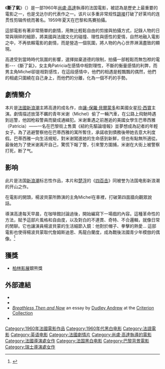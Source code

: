 {{noteTA
| T=zh-cn:精疲力尽; zh-tw:斷了氣; zh-hk:斷了氣;
| 1=zh-hans: 让·吕克·戈达尔; zh-hant:尚盧·高達; 
| 2=zh-hans: 戈达尔; zh-hant:高達
| 3=zh-cn:精疲力尽; zh-tw:斷了氣; zh-hk:斷了氣;
| G1=Movie
| G2=Show
}}
{{Infobox_Film |
  name           = 斷了氣 |
  original_name  = À bout de souffle |
  image          = A_souffle.jpg|
  caption        = original film poster |
  director       = [[尚盧·高達|尚盧·高達]] |
  producer       = [[Georges_de_Beauregard|Georges de Beauregard]] |
  writer         = 尚盧·高達<br>[[楚浮|楚浮]] |
    starring       = [[让-保罗·贝尔蒙多|让-保罗·贝尔蒙多]]<br>[[珍·茜宝|珍·茜宝]] |
  movie_music    = [[Martial_Solal|Martial Solal]] |
  distributor    = Films Around the World, Inc. |
  released       = 1960年3月16日  ([[法國|法國]]) |
  runtime        = 87 分钟 |
  country        = {{FRA}} |
  language       = [[法語|法語]] 與部份[[英語|英語]] |
  imdb_id        = 0053472 |
  amg_id         = 1:7054|
  music          = Martial Solal|
  awards         = |
  budget         = 
}}
《'''斷了氣'''》（{{lang-fr|'''À bout de souffle'''}}）是一部1960年[[尚盧·高達|尚盧·高達]]執導的法国電影，被認為是歷史上最重要的電影之一，也是戈达尔的代表作之一。该片以多重非常规性[[跳接|跳接]]打破了好莱坞的连贯性剪辑传统而著名。1959年夏天在巴黎和馬賽拍攝。

這部電影有著非常簡單的劇情，用無比輕鬆自由的剪接與拍攝方式，記錄人物的日常與瑣碎的細節，將美國與法國文化的碰撞、理性與感性的愛情，自然地融入電影之中，不再依賴電影的劇情，而是營造一個氛圍，將人物的內心世界淋漓盡致的顯現。

高達受到當時時代氛圍的影響，選擇拋棄道德的限制，拍攝一部輕鬆而無包袱的電影---《斷了氣》，女主角Patricia在感情中相對理性，不斷的衡量感情的利弊，而男主角Michel卻是相對感性，在這段感情中，他們的相遇是輕飄飄的偶然，他們的相處只圍繞在自己身上，而他們的分離，化為一個不朽的手勢。

==劇情簡介==
本片是[[法國新浪潮|法國新浪潮]]主將高達的成名作，由[[讓-保羅·貝爾蒙多|讓-保羅·貝爾蒙多]]和美國女星[[珍·西寶|珍·西寶]]主演。劇情描述放蕩不羈的青年米谢（Michel）偷了一輛汽車，在公路上飛馳時遇到巡警，他因枪殺警員而變成通緝犯。米谢重遇之前邂逅的美國女學生巴蒂西雅（Patricia）——一名在巴黎街上售賣《紐約先驅論壇報》並夢想成為記者的年輕女子。為了逃避警察他在巴蒂西雅的寓所暫住，承諾收到債務後帶她去意大利度假。巴蒂西雅一向生活規矩，對米谢闖進她的生命感到新鮮，但也有點無所適從。最後她为了使米谢离开自己，驚慌下報了警，引來警方圍捕，米谢在大街上被警察打死，断了气。

==影响==
此片是法国[[新浪潮|新浪潮]]标志性作品，本片和[[楚浮|楚浮]]的《[[四百击|四百击]]》同被誉为法国电影新浪潮的开山之作。

在電影的開頭，楊波貝蒙所飾演的主角Michel在車裡，打破第四面牆向觀眾說話。

導演高達每天早晨，在咖啡館討論過後，開始編寫下一場戲的內容。這種革命性的方法，賦予這部片風格和自由度，以及對白的不連貫、奇特、不合邏輯，就像日常的閒聊。它也讓演員楊波貝蒙的生活細節入鏡：他對於帽子、拳擊的熱愛… 這部電影也使得楊波貝蒙取代詹姆斯迪恩、馬龍白蘭度，成為戰後法國青少年模倣的偶像。<ref>{{Cite web|title=Jean-Paul Belmondo en 1960 : son premier article dans Paris Match|url=https://amp.parismatch.com/People/Jean-Paul-Belmondo-en-1960-son-premier-article-dans-Paris-Match-1493681|author=Guillaume Hanoteau|date=09/04/2018|publisher=Paris Match|language=fr|access-date=2021-05-13|archive-date=2021-11-25|archive-url=https://web.archive.org/web/20211125233537/https://amp.parismatch.com/People/Jean-Paul-Belmondo-en-1960-son-premier-article-dans-Paris-Match-1493681|dead-url=no}}</ref>

==獲獎==
*[[柏林影展|柏林影展]]銀熊獎

==外部連結==
* {{imdb title|id=0053472|title=Breathless}}
* {{rotten-tomatoes|breathless|Breathless}}
*[https://www.criterion.com/current/posts/526-breathless-then-and-now ''Breathless Then and Now''] {{Wayback|url=https://www.criterion.com/current/posts/526-breathless-then-and-now |date=20210907121316 }} an essay by [[Dudley_Andrew|Dudley Andrew]] at the [[Criterion_Collection|Criterion Collection]]
* {{douban|id=1353745}}

{{尚盧·高達執導的電影}}
{{法國新浪潮}}
{{DEFAULTSORT:bout de souffle, À}}
[[Category:1960年法國電影作品|Category:1960年法國電影作品]]
[[Category:1960年代黑白电影|Category:1960年代黑白电影]]
[[Category:法語電影|Category:法語電影]]
[[Category:英语电影|Category:英语电影]]
[[Category:法國劇情片|Category:法國劇情片]]
[[Category:尚盧·高達執導的電影|Category:尚盧·高達執導的電影]]
[[Category:法國導演處女作|Category:法國導演處女作]]
[[Category:法国黑白电影|Category:法国黑白电影]]
[[Category:巴黎背景電影|Category:巴黎背景電影]]
[[Category:瑞士導演處女作|Category:瑞士導演處女作]]